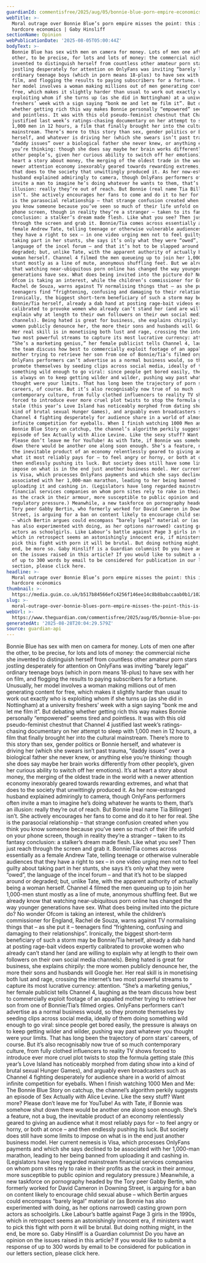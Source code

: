 ```yaml
---
guardianId: commentisfree/2025/aug/05/bonnie-blue-porn-empire-economics-market-profit
webTitle: >-
  Moral outrage over Bonnie Blue’s porn empire misses the point: this is
  hardcore economics | Gaby Hinsliff
sectionName: Opinion
webPublicationDate: '2025-08-05T05:00:44Z'
bodyText: >-
  Bonnie Blue has sex with men on camera for money. Lots of men one after the
  other, to be precise, for lots and lots of money: the commercial niche she
  invented to distinguish herself from countless other amateur porn stars
  jostling desperately for attention on OnlyFans was inviting “barely legal”
  ordinary teenage boys (which in porn means 18-plus) to have sex with her on
  film, and flogging the results to paying subscribers for a fortune. Unusually,
  her model involves a woman making millions out of men generating content for
  free, which makes it slightly harder than usual to work out exactly who is
  exploiting whom if she turns up (as she did in Nottingham) at a university
  freshers’ week with a sign saying “bonk me and let me film it”. But debating
  whether getting rich this way makes Bonnie personally “empowered” seems tired
  and pointless. It was with this old pseudo-feminist chestnut that Channel 4
  justified last week’s ratings-chasing documentary on her attempt to sleep with
  1,000 men in 12 hours, a film that finally brought her into the cultural
  mainstream. There’s more to this story than sex, gender politics or Bonnie
  herself, and whatever is driving her (which she swears isn’t past trauma,
  “daddy issues” over a biological father she never knew, or anything else
  you’re thinking: though she does say maybe her brain works differently from
  other people’s, given her curious ability to switch off her emotions). It’s at
  heart a story about money, the merging of the oldest trade in the world with a
  newer attention economy inexorably geared towards rewarding extremes, and what
  that does to the society that unwittingly produced it. As her now-estranged
  husband explained admiringly to camera, though OnlyFans performers often
  invite a man to imagine he’s doing whatever he wants to them, that’s an
  illusion: really they’re out of reach. But Bonnie (real name Tia Billinger)
  isn’t. She actively encourages her fans to come and do it to her for real. She
  is the parasocial relationship – that strange confusion created when you think
  you know someone because you’ve seen so much of their life unfold on your
  phone screen, though in reality they’re a stranger – taken to its fantasy
  conclusion: a stalker’s dream made flesh. Like what you see? Then just reach
  through the screen and grab it. Bonnie/Tia comes across essentially as a
  female Andrew Tate, telling teenage or otherwise vulnerable audiences that
  they have a right to sex – in one video urging men not to feel guilty about
  taking part in her stunts, she says it’s only what they were “owed”, the
  language of the incel forum – and that it’s hot to be slapped around or
  degraded; but, unlike Tate, with the apparent authority of actually being a
  woman herself. Channel 4 filmed the men queueing up to join her 1,000-men
  stunt mostly as a line of mute, anonymous shuffling feet. But we already know
  that watching near-ubiquitous porn online has changed the way younger
  generations have sex. What does being invited into the picture do? No wonder
  Ofcom is taking an interest, while the children’s commissioner for England,
  Rachel de Souza, warns against TV normalising things that – as she put it –
  teenagers find “frightening, confusing and damaging to their relationships”.
  Ironically, the biggest short-term beneficiary of such a storm may be
  Bonnie/Tia herself, already a dab hand at posting rage-bait videos expertly
  calibrated to provoke women who already can’t stand her (and are willing to
  explain why at length to their own followers on their own social media
  channels). Being hated is great for business, she explains chirpily: the more
  women publicly denounce her, the more their sons and husbands will Google her.
  Her real skill is in monetising both lust and rage, crossing the internet’s
  two most powerful streams to capture its most lucrative currency: attention.
  “She’s a marketing genius,” her female publicist tells Channel 4, laughing as
  the team discuss how best to commercially exploit footage of an appalled
  mother trying to retrieve her son from one of Bonnie/Tia’s filmed orgies.
  OnlyFans performers can’t advertise as a normal business would, so they
  promote themselves by seeding clips across social media, ideally of them doing
  something wild enough to go viral: since people get bored easily, the pressure
  is always on to keep getting wilder and wilder, pushing way past whatever you
  thought were your limits. That has long been the trajectory of porn stars’
  careers, of course. But it’s also recognisably now true of so much
  contemporary culture, from fully clothed influencers to reality TV shows
  forced to introduce ever more cruel plot twists to stop the formula getting
  stale (this year’s Love Island has noticeably morphed from dating show into a
  kind of brutal sexual Hunger Games), and arguably even broadcasters such as
  Channel 4 fighting desperately for audience share in a world of almost
  infinite competition for eyeballs. When I finish watching 1000 Men and Me: The
  Bonnie Blue Story on catchup, the channel’s algorithm perkily suggests an
  episode of Sex Actually with Alice Levine. Like the sexy stuff? Want more?
  Please don’t leave me for YouTube! As with Tate, if Bonnie was somehow shut
  down there would be another one along soon enough. She’s a feature, not a bug,
  the inevitable product of an economy relentlessly geared to giving an audience
  what it most reliably pays for – to feel angry or horny, or both at once – and
  then endlessly pushing its luck. But society does still have some limits to
  impose on what is in the end just another business model. Her current nemesis
  is Visa, which processes OnlyFans payments and which she says declined to be
  associated with her 1,000-man marathon, leading to her being banned from
  uploading it and cashing in. (Legislators have long regarded mainstream
  financial services companies on whom porn sites rely to rake in their profits
  as the crack in their armour, more susceptible to public opinion and
  regulatory pressure.) Meanwhile, a new taskforce on pornography headed by the
  Tory peer Gabby Bertin, who formerly worked for David Cameron in Downing
  Street, is arguing for a ban on content likely to encourage child sexual abuse
  – which Bertin argues could encompass “barely legal” material or (as Bonnie
  has also experimented with doing, as her options narrowed) casting grown porn
  actors as schoolgirls. Like Labour’s battle against Page 3 girls in the 1990s,
  which in retrospect seems an astonishingly innocent era, if ministers want to
  pick this fight with porn it will be brutal. But doing nothing might, in the
  end, be more so. Gaby Hinsliff is a Guardian columnist Do you have an opinion
  on the issues raised in this article? If you would like to submit a response
  of up to 300 words by email to be considered for publication in our letters
  section, please click here.
headline: >-
  Moral outrage over Bonnie Blue’s porn empire misses the point: this is
  hardcore economics
thumbnail: >-
  https://media.guim.co.uk/b517b84566efc4256f146ee14c8b8babccaab0b1/1028_195_2418_1935/500.jpg
slug: >-
  moral-outrage-over-bonnie-blues-porn-empire-misses-the-point-this-is-hardcore-economics-or-gaby-hinsliff
webUrl: >-
  https://www.theguardian.com/commentisfree/2025/aug/05/bonnie-blue-porn-empire-economics-market-profit
generatedAt: '2025-08-28T20:04:29.579Z'
source: guardian-api
---
```

Bonnie Blue has sex with men on camera for money. Lots of men one after the other, to be precise, for lots and lots of money: the commercial niche she invented to distinguish herself from countless other amateur porn stars jostling desperately for attention on OnlyFans was inviting “barely legal” ordinary teenage boys (which in porn means 18-plus) to have sex with her on film, and flogging the results to paying subscribers for a fortune. Unusually, her model involves a woman making millions out of men generating content for free, which makes it slightly harder than usual to work out exactly who is exploiting whom if she turns up (as she did in Nottingham) at a university freshers’ week with a sign saying “bonk me and let me film it”. But debating whether getting rich this way makes Bonnie personally “empowered” seems tired and pointless. It was with this old pseudo-feminist chestnut that Channel 4 justified last week’s ratings-chasing documentary on her attempt to sleep with 1,000 men in 12 hours, a film that finally brought her into the cultural mainstream. There’s more to this story than sex, gender politics or Bonnie herself, and whatever is driving her (which she swears isn’t past trauma, “daddy issues” over a biological father she never knew, or anything else you’re thinking: though she does say maybe her brain works differently from other people’s, given her curious ability to switch off her emotions). It’s at heart a story about money, the merging of the oldest trade in the world with a newer attention economy inexorably geared towards rewarding extremes, and what that does to the society that unwittingly produced it. As her now-estranged husband explained admiringly to camera, though OnlyFans performers often invite a man to imagine he’s doing whatever he wants to them, that’s an illusion: really they’re out of reach. But Bonnie (real name Tia Billinger) isn’t. She actively encourages her fans to come and do it to her for real. She is the parasocial relationship – that strange confusion created when you think you know someone because you’ve seen so much of their life unfold on your phone screen, though in reality they’re a stranger – taken to its fantasy conclusion: a stalker’s dream made flesh. Like what you see? Then just reach through the screen and grab it. Bonnie/Tia comes across essentially as a female Andrew Tate, telling teenage or otherwise vulnerable audiences that they have a right to sex – in one video urging men not to feel guilty about taking part in her stunts, she says it’s only what they were “owed”, the language of the incel forum – and that it’s hot to be slapped around or degraded; but, unlike Tate, with the apparent authority of actually being a woman herself. Channel 4 filmed the men queueing up to join her 1,000-men stunt mostly as a line of mute, anonymous shuffling feet. But we already know that watching near-ubiquitous porn online has changed the way younger generations have sex. What does being invited into the picture do? No wonder Ofcom is taking an interest, while the children’s commissioner for England, Rachel de Souza, warns against TV normalising things that – as she put it – teenagers find “frightening, confusing and damaging to their relationships”. Ironically, the biggest short-term beneficiary of such a storm may be Bonnie/Tia herself, already a dab hand at posting rage-bait videos expertly calibrated to provoke women who already can’t stand her (and are willing to explain why at length to their own followers on their own social media channels). Being hated is great for business, she explains chirpily: the more women publicly denounce her, the more their sons and husbands will Google her. Her real skill is in monetising both lust and rage, crossing the internet’s two most powerful streams to capture its most lucrative currency: attention. “She’s a marketing genius,” her female publicist tells Channel 4, laughing as the team discuss how best to commercially exploit footage of an appalled mother trying to retrieve her son from one of Bonnie/Tia’s filmed orgies. OnlyFans performers can’t advertise as a normal business would, so they promote themselves by seeding clips across social media, ideally of them doing something wild enough to go viral: since people get bored easily, the pressure is always on to keep getting wilder and wilder, pushing way past whatever you thought were your limits. That has long been the trajectory of porn stars’ careers, of course. But it’s also recognisably now true of so much contemporary culture, from fully clothed influencers to reality TV shows forced to introduce ever more cruel plot twists to stop the formula getting stale (this year’s Love Island has noticeably morphed from dating show into a kind of brutal sexual Hunger Games), and arguably even broadcasters such as Channel 4 fighting desperately for audience share in a world of almost infinite competition for eyeballs. When I finish watching 1000 Men and Me: The Bonnie Blue Story on catchup, the channel’s algorithm perkily suggests an episode of Sex Actually with Alice Levine. Like the sexy stuff? Want more? Please don’t leave me for YouTube! As with Tate, if Bonnie was somehow shut down there would be another one along soon enough. She’s a feature, not a bug, the inevitable product of an economy relentlessly geared to giving an audience what it most reliably pays for – to feel angry or horny, or both at once – and then endlessly pushing its luck. But society does still have some limits to impose on what is in the end just another business model. Her current nemesis is Visa, which processes OnlyFans payments and which she says declined to be associated with her 1,000-man marathon, leading to her being banned from uploading it and cashing in. (Legislators have long regarded mainstream financial services companies on whom porn sites rely to rake in their profits as the crack in their armour, more susceptible to public opinion and regulatory pressure.) Meanwhile, a new taskforce on pornography headed by the Tory peer Gabby Bertin, who formerly worked for David Cameron in Downing Street, is arguing for a ban on content likely to encourage child sexual abuse – which Bertin argues could encompass “barely legal” material or (as Bonnie has also experimented with doing, as her options narrowed) casting grown porn actors as schoolgirls. Like Labour’s battle against Page 3 girls in the 1990s, which in retrospect seems an astonishingly innocent era, if ministers want to pick this fight with porn it will be brutal. But doing nothing might, in the end, be more so. Gaby Hinsliff is a Guardian columnist Do you have an opinion on the issues raised in this article? If you would like to submit a response of up to 300 words by email to be considered for publication in our letters section, please click here.
